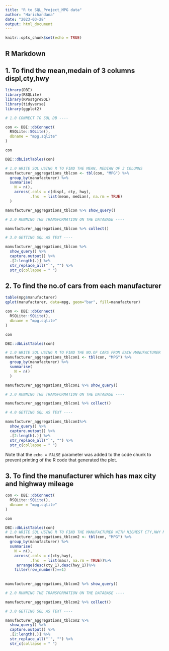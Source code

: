```yaml
---
title: "R to SQL_Project_MPG data"
author: "Harichandana"
date: "2023-03-28"
output: html_document
---
```


```r
knitr::opts_chunk$set(echo = TRUE)
```

## R Markdown
## 1. To find the mean,medain of 3 columns displ,cty,hwy
```r

library(DBI)
library(RSQLite)
library(RPostgreSQL)
library(tidyverse)
library(ggplot2)

# 1.0 CONNECT TO SQL DB ----

con <- DBI::dbConnect(
  RSQLite::SQLite(),
  dbname = "mpg.sqlite"
)

con

DBI::dbListTables(con)

# 1.0 WRITE SQL USING R TO FIND THE MEAN, MEDIAN OF 3 COLUMNS
manufacturer_aggregations_tblcon <- tbl(con, "MPG") %>%
  group_by(manufacturer) %>%
  summarise(
    N = n(),
    across(.cols = c(displ, cty, hwy),
           .fns  = list(mean, median), na.rm = TRUE)
  )

manufacturer_aggregations_tblcon %>% show_query()

# 2.0 RUNNING THE TRANSFORMATION ON THE DATABASE ----

manufacturer_aggregations_tblcon %>% collect()

# 3.0 GETTING SQL AS TEXT ----

manufacturer_aggregations_tblcon %>%
  show_query() %>%
  capture.output() %>%
  .[2:length(.)] %>%
  str_replace_all("`", "") %>%
  str_c(collapse = " ")
```

## 2. To find the no.of cars from each manufacturer
```r

table(mpg$manufacturer)
qplot(manufacturer, data=mpg, geom="bar", fill=manufacturer)

con <- DBI::dbConnect(
  RSQLite::SQLite(),
  dbname = "mpg.sqlite"
)

con

DBI::dbListTables(con)

# 1.0 WRITE SQL USING R TO FIND THE NO.OF CARS FROM EACH MANUFACTURER
manufacturer_aggregations_tblcon1 <- tbl(con, "MPG") %>%
  group_by(manufacturer) %>%
  summarise(
    N = n()
  )

manufacturer_aggregations_tblcon1 %>% show_query()

# 3.0 RUNNING THE TRANSFORMATION ON THE DATABASE ----

manufacturer_aggregations_tblcon1 %>% collect()

# 4.0 GETTING SQL AS TEXT ----

manufacturer_aggregations_tblcon1%>%
  show_query() %>%
  capture.output() %>%
  .[2:length(.)] %>%
  str_replace_all("`", "") %>%
  str_c(collapse = " ")


```

Note that the `echo = FALSE` parameter was added to the code chunk to prevent printing of the R code that generated the plot.

## 3. To find the manufacturer which has max city and highway mileage

```r

con <- DBI::dbConnect(
  RSQLite::SQLite(),
  dbname = "mpg.sqlite"
)

con

DBI::dbListTables(con)
# 1.0 WRITE SQL USING R TO FIND THE MANUFACTURER WITH HIGHEST CTY,HWY MILEAGE
manufacturer_aggregations_tblcon2 <- tbl(con, "MPG") %>%
  group_by(manufacturer) %>%
  summarise(
    N = n(),
    across(.cols = c(cty,hwy),
           .fns  = list(max), na.rm = TRUE))%>%
     arrange(desc(cty_1),desc(hwy_1))%>%
    filter(row_number()==1)
 
          
manufacturer_aggregations_tblcon2 %>% show_query()

# 2.0 RUNNING THE TRANSFORMATION ON THE DATABASE ----

manufacturer_aggregations_tblcon2 %>% collect()

# 3.0 GETTING SQL AS TEXT ----

manufacturer_aggregations_tblcon2 %>%
  show_query() %>%
  capture.output() %>%
  .[2:length(.)] %>%
  str_replace_all("`", "") %>%
  str_c(collapse = " ")

```